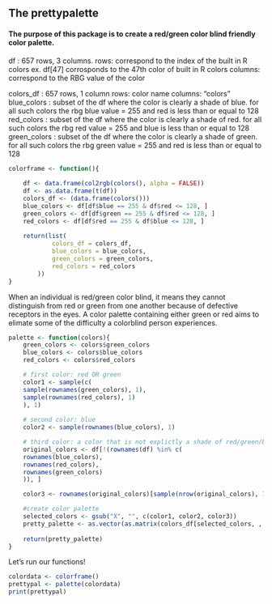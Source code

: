 ## The prettypalette
#### The purpose of this package is to create a red/green color blind friendly color palette. 

df : 657 rows, 3 columns. 
    rows: correspond to the index of the built in R colors 
    ex. df[47] corrosponds to the 47th color of built in R colors
    columns: correspond to the RBG value of the color

colors_df : 657 rows, 1 column
    rows: color name
    columns: "colors"
blue_colors : subset of the df where the color is clearly a shade of blue. 
              for all such colors the rbg blue value = 255 and red is less than 
              or equal to 128
red_colors : subset of the df where the color is clearly a shade of red. 
             for all such colors the rbg red value = 255 and blue is less than 
             or equal to 128
green_colors : subset of the df where the color is clearly a shade of green. 
               for all such colors the rbg green value = 255 and red is less than 
               or equal to 128

```r
colorframe <- function(){
 
    df <- data.frame(col2rgb(colors(), alpha = FALSE))
    df <- as.data.frame(t(df))
    colors_df <- (data.frame(colors()))
    blue_colors <- df[df$blue == 255 & df$red <= 128, ]
    green_colors <- df[df$green == 255 & df$red <= 128, ]
    red_colors <- df[df$red == 255 & df$blue <= 128, ]
    
    return(list(
            colors_df = colors_df,
            blue_colors = blue_colors,
            green_colors = green_colors,
            red_colors = red_colors
        ))
}

```

When an individual is red/green color blind, it means they cannot distinguish from red or green from one
another because of defective receptors in the eyes. A color palette containing either green or red aims to 
elimate some of the difficulty a colorblind person experiences.

```r
palette <- function(colors){
    green_colors <- colors$green_colors
    blue_colors <- colors$blue_colors
    red_colors <- colors$red_colors

    # first color: red OR green 
    color1 <- sample(c(
    sample(rownames(green_colors), 1),  
    sample(rownames(red_colors), 1)    
    ), 1)
   
    # second color: blue 
    color2 <- sample(rownames(blue_colors), 1)

    # third color: a color that is not explictly a shade of red/green/blue 
    original_colors <- df[!(rownames(df) %in% c(
    rownames(blue_colors),
    rownames(red_colors),
    rownames(green_colors)
    )), ]

    color3 <- rownames(original_colors)[sample(nrow(original_colors), 1)]

    #create color palette
    selected_colors <- gsub("X", "", c(color1, color2, color3))
    pretty_palette <- as.vector(as.matrix(colors_df[selected_colors, , drop = FALSE]))
 
    return(pretty_palette)
}

```


Let's run our functions!
```r
colordata <- colorframe()
prettypal <- palette(colordata)
print(prettypal)
```